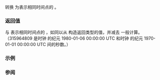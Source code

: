 {{cpp/chrono/gps_clock/title|1=from_utc}}
{{cpp/chrono/gps_clock/navbar}}
{{dcl begin}}
{{dcl|since=c++20|1=
template&lt; class Duration &gt;
static std::chrono::gps_time&lt;std::common_type_t&lt;Duration, std::chrono::seconds&gt;&gt;
    from_utc( const std::chrono::utc_time&lt;Duration&gt;&amp; ) noexcept;
}}
{{dcl end}}

转换 {{tt|utc_time}} {{c|t}} 为表示相同时间点的 {{tt|gps_time}}。

=== 返回值 ===
与 {{c|t}} 表示相同时间点的 {{lc|std::chrono::gps_time}}，如同以从 {{c|t.time_since_epoch()}} 构造返回类型的值，并减去 {{c|315964809s}} 一般计算。（315964809 是时钟 {{tt|gps_clock}} 的纪元 1980-01-06 00:00:00 UTC 和时钟 {{tt|utc_clock}} 的纪元 1970-01-01 00:00:00 UTC 间的秒数。）

===示例===
{{example}}

=== 参阅 ===
{{dsc begin}}
{{dsc inc|cpp/chrono/gps_clock/dsc to_utc}}
{{dsc inc|cpp/chrono/dsc clock_cast}}
{{dsc end}}

{{langlinks|en|es|ja}}